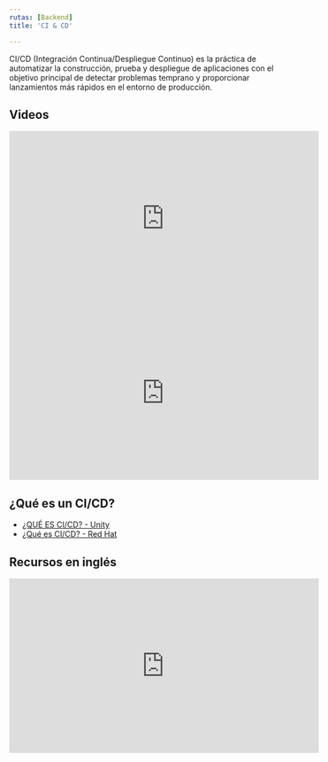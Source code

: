 ```yaml
---
rutas: [Backend]
title: 'CI & CD'

---
```


CI/CD (Integración Continua/Despliegue Continuo) es la práctica de automatizar la construcción, prueba y despliegue de aplicaciones con el objetivo principal de detectar problemas temprano y proporcionar lanzamientos más rápidos en el entorno de producción.

## Videos

<iframe width="560" height="315" src="https://www.youtube.com/embed/xm1psJEFFIY?si=4agHcvZvFA_eidtU" title="YouTube video player" frameborder="0" allow="accelerometer; autoplay; clipboard-write; encrypted-media; gyroscope; picture-in-picture; web-share" allowfullscreen></iframe>

<iframe width="560" height="315" src="https://www.youtube.com/embed/Rs3SBnED5QY?si=a6NxBiU2ABS4iLvP" title="YouTube video player" frameborder="0" allow="accelerometer; autoplay; clipboard-write; encrypted-media; gyroscope; picture-in-picture; web-share" allowfullscreen></iframe>

## ¿Qué es un CI/CD?

* [¿QUÉ ES CI/CD? - Unity](https://unity.com/es/solutions/what-is-ci-cd#:~:text=¿Qué%20es%20CI%2FCD%3F,la%20entrega%20continua%20de%20código.)
* [¿Qué es CI/CD? - Red Hat](https://www.redhat.com/es/topics/devops/what-is-ci-cd)


## Recursos en inglés 

<Subtitles />

<iframe width="560" height="315" src="https://www.youtube.com/embed/scEDHsr3APg?si=zn_WwEKnbn9yuweY" title="YouTube video player" frameborder="0" allow="accelerometer; autoplay; clipboard-write; encrypted-media; gyroscope; picture-in-picture; web-share" allowfullscreen></iframe>

